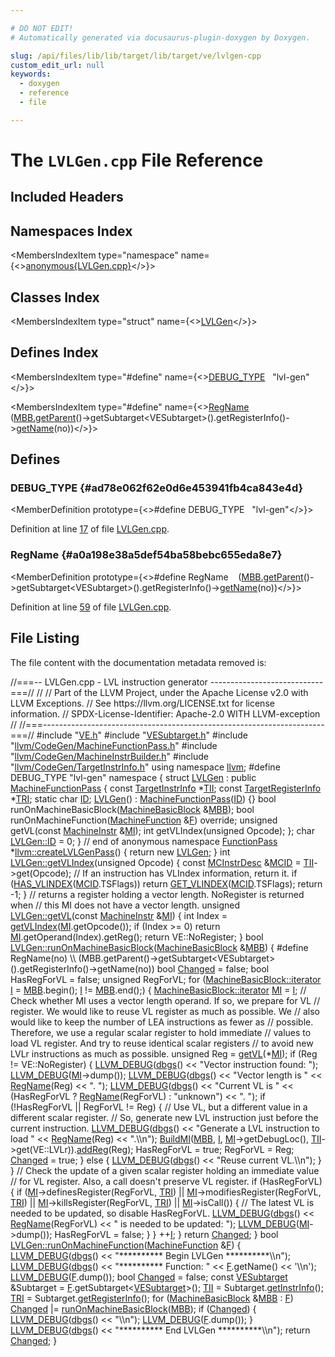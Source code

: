 ```yaml
---

# DO NOT EDIT!
# Automatically generated via docusaurus-plugin-doxygen by Doxygen.

slug: /api/files/lib/lib/target/lib/target/ve/lvlgen-cpp
custom_edit_url: null
keywords:
  - doxygen
  - reference
  - file

---
```





# The `LVLGen.cpp` File Reference

<DoxygenPage pluginConfig={pluginConfig}>



## Included Headers

<IncludesList>
<IncludesListItem
  filePath="VE.h"
  permalink="/docs/api/files/lib/lib/target/lib/target/ve/ve-h"
  isLocal="true" />
<IncludesListItem
  filePath="VESubtarget.h"
  permalink="/docs/api/files/lib/lib/target/lib/target/ve/vesubtarget-h"
  isLocal="true" />
<IncludesListItem
  filePath="llvm/CodeGen/MachineFunctionPass.h"
  permalink="/docs/api/files/include/include/llvm/include/llvm/codegen/machinefunctionpass-h"
  isLocal="true" />
<IncludesListItem
  filePath="llvm/CodeGen/MachineInstrBuilder.h"
  permalink="/docs/api/files/include/include/llvm/include/llvm/codegen/machineinstrbuilder-h"
  isLocal="true" />
<IncludesListItem
  filePath="llvm/CodeGen/TargetInstrInfo.h"
  permalink="/docs/api/files/include/include/llvm/include/llvm/codegen/targetinstrinfo-h"
  isLocal="true" />
</IncludesList>

## Namespaces Index

<MembersIndex>

<MembersIndexItem
  type="namespace"
  name={<><a href="/docs/api/namespaces/anonymous-lvlgen-cpp-">anonymous&#123;LVLGen.cpp&#125;</a></>}>
</MembersIndexItem>

</MembersIndex>

## Classes Index

<MembersIndex>

<MembersIndexItem
  type="struct"
  name={<><a href="/docs/api/structs/anonymous-namespace-lvlgen-cpp-/lvlgen">LVLGen</a></>}>
</MembersIndexItem>

</MembersIndex>

## Defines Index

<MembersIndex>

<MembersIndexItem
  type="#define"
  name={<><a href="#ad78e062f62e0d6e453941fb4ca843e4d">DEBUG&#95;TYPE</a>&nbsp;&nbsp;&nbsp;&quot;lvl-gen&quot;</>}>
</MembersIndexItem>

<MembersIndexItem
  type="#define"
  name={<><a href="#a0a198e38a5def54ba58bebc655eda8e7">RegName</a>&nbsp;&nbsp;&nbsp;  (<a href="/docs/api/files/lib/lib/analysis/basicaliasanalysis-cpp/#a1b8850f1ed44c12bc3501175a71c251c">MBB.getParent</a>()-&gt;getSubtarget&lt;VESubtarget&gt;().getRegisterInfo()-&gt;<a href="/docs/api/files/lib/lib/transforms/lib/transforms/objcarc/provenanceanalysisevaluator-cpp/#a2ee79648e8bce3ddbb26358ff10e3e82">getName</a>(no))</>}>
</MembersIndexItem>

</MembersIndex>


<SectionDefinition>

## Defines

### DEBUG&#95;TYPE {#ad78e062f62e0d6e453941fb4ca843e4d}

<MemberDefinition
  prototype={<>#define DEBUG&#95;TYPE&nbsp;&nbsp;&nbsp;&quot;lvl-gen&quot;</>}>

Definition at line <a href="#l00017">17</a> of file <a href="/docs/api/files/lib/lib/target/lib/target/ve/lvlgen-cpp">LVLGen.cpp</a>.
</MemberDefinition>

### RegName {#a0a198e38a5def54ba58bebc655eda8e7}

<MemberDefinition
  prototype={<>#define RegName&nbsp;&nbsp;&nbsp;  (<a href="/docs/api/files/lib/lib/analysis/basicaliasanalysis-cpp/#a1b8850f1ed44c12bc3501175a71c251c">MBB.getParent</a>()-&gt;getSubtarget&lt;VESubtarget&gt;().getRegisterInfo()-&gt;<a href="/docs/api/files/lib/lib/transforms/lib/transforms/objcarc/provenanceanalysisevaluator-cpp/#a2ee79648e8bce3ddbb26358ff10e3e82">getName</a>(no))</>}>

Definition at line <a href="#l00059">59</a> of file <a href="/docs/api/files/lib/lib/target/lib/target/ve/lvlgen-cpp">LVLGen.cpp</a>.
</MemberDefinition>

</SectionDefinition>

## File Listing

The file content with the documentation metadata removed is:

<ProgramListing>

<Link id="l00001" /><CodeLine lineNumber="1"><span class="doxyHighlightComment">//===-- LVLGen.cpp - LVL instruction generator ----------------------------===//</span></CodeLine>
<Link id="l00002" /><CodeLine lineNumber="2"><span class="doxyHighlightComment">//</span></CodeLine>
<Link id="l00003" /><CodeLine lineNumber="3"><span class="doxyHighlightComment">// Part of the LLVM Project, under the Apache License v2.0 with LLVM Exceptions.</span></CodeLine>
<Link id="l00004" /><CodeLine lineNumber="4"><span class="doxyHighlightComment">// See https://llvm.org/LICENSE.txt for license information.</span></CodeLine>
<Link id="l00005" /><CodeLine lineNumber="5"><span class="doxyHighlightComment">// SPDX-License-Identifier: Apache-2.0 WITH LLVM-exception</span></CodeLine>
<Link id="l00006" /><CodeLine lineNumber="6"><span class="doxyHighlightComment">//</span></CodeLine>
<Link id="l00007" /><CodeLine lineNumber="7"><span class="doxyHighlightComment">//===----------------------------------------------------------------------===//</span></CodeLine>
<Link id="l00008" /><CodeLine lineNumber="8"></CodeLine>
<Link id="l00009" /><CodeLine lineNumber="9"><span class="doxyHighlightPreprocessor">#include &quot;<a href="/docs/api/files/lib/lib/target/lib/target/ve/ve-h">VE.h</a>&quot;</span></CodeLine>
<Link id="l00010" /><CodeLine lineNumber="10"><span class="doxyHighlightPreprocessor">#include &quot;<a href="/docs/api/files/lib/lib/target/lib/target/ve/vesubtarget-h">VESubtarget.h</a>&quot;</span></CodeLine>
<Link id="l00011" /><CodeLine lineNumber="11"><span class="doxyHighlightPreprocessor">#include &quot;<a href="/docs/api/files/include/include/llvm/include/llvm/codegen/machinefunctionpass-h">llvm/CodeGen/MachineFunctionPass.h</a>&quot;</span></CodeLine>
<Link id="l00012" /><CodeLine lineNumber="12"><span class="doxyHighlightPreprocessor">#include &quot;<a href="/docs/api/files/include/include/llvm/include/llvm/codegen/machineinstrbuilder-h">llvm/CodeGen/MachineInstrBuilder.h</a>&quot;</span></CodeLine>
<Link id="l00013" /><CodeLine lineNumber="13"><span class="doxyHighlightPreprocessor">#include &quot;<a href="/docs/api/files/include/include/llvm/include/llvm/codegen/targetinstrinfo-h">llvm/CodeGen/TargetInstrInfo.h</a>&quot;</span></CodeLine>
<Link id="l00014" /><CodeLine lineNumber="14"></CodeLine>
<Link id="l00015" /><CodeLine lineNumber="15"><span class="doxyHighlightKeyword">using namespace </span><span class="doxyHighlight"><a href="/docs/api/namespaces/llvm">llvm</a>;</span></CodeLine>
<Link id="l00016" /><CodeLine lineNumber="16"></CodeLine>
<Link id="l00017" /><CodeLine lineNumber="17" lineLink="#ad78e062f62e0d6e453941fb4ca843e4d"><span class="doxyHighlightPreprocessor">#define DEBUG&#95;TYPE &quot;lvl-gen&quot;</span></CodeLine>
<Link id="l00018" /><CodeLine lineNumber="18"></CodeLine>
<Link id="l00019" /><CodeLine lineNumber="19" lineLink="/docs/api/namespaces/anonymous-lvlgen-cpp-"><span class="doxyHighlightKeyword">namespace </span><span class="doxyHighlight">&#123;</span></CodeLine>
<Link id="l00020" /><CodeLine lineNumber="20" lineLink="/docs/api/structs/anonymous-namespace-lvlgen-cpp-/lvlgen"><span class="doxyHighlightKeyword">struct </span><span class="doxyHighlight"><a href="/docs/api/structs/anonymous-namespace-lvlgen-cpp-/lvlgen/#ae80b79291893712a1aff68e271fed72e">LVLGen</a> : </span><span class="doxyHighlightKeyword">public</span><span class="doxyHighlight"> <a href="/docs/api/classes/llvm/machinefunctionpass/#a29c81d2386f4a727c6d33413807530c8">MachineFunctionPass</a> &#123;</span></CodeLine>
<Link id="l00021" /><CodeLine lineNumber="21" lineLink="/docs/api/structs/anonymous-namespace-lvlgen-cpp-/lvlgen/#acc28c4e4d45fa149b3eb34f5f4eab0ed"><span class="doxyHighlight">  </span><span class="doxyHighlightKeyword">const</span><span class="doxyHighlight"> <a href="/docs/api/classes/llvm/targetinstrinfo">TargetInstrInfo</a> &#42;<a href="/docs/api/structs/anonymous-namespace-lvlgen-cpp-/lvlgen/#acc28c4e4d45fa149b3eb34f5f4eab0ed">TII</a>;</span></CodeLine>
<Link id="l00022" /><CodeLine lineNumber="22" lineLink="/docs/api/structs/anonymous-namespace-lvlgen-cpp-/lvlgen/#af14e70e53028398783b3474bdbdf7bd6"><span class="doxyHighlight">  </span><span class="doxyHighlightKeyword">const</span><span class="doxyHighlight"> <a href="/docs/api/classes/llvm/targetregisterinfo">TargetRegisterInfo</a> &#42;<a href="/docs/api/structs/anonymous-namespace-lvlgen-cpp-/lvlgen/#af14e70e53028398783b3474bdbdf7bd6">TRI</a>;</span></CodeLine>
<Link id="l00023" /><CodeLine lineNumber="23"></CodeLine>
<Link id="l00024" /><CodeLine lineNumber="24" lineLink="/docs/api/structs/anonymous-namespace-lvlgen-cpp-/lvlgen/#a077f00085871dd02be5a345f27327b24"><span class="doxyHighlight">  </span><span class="doxyHighlightKeyword">static</span><span class="doxyHighlight"> </span><span class="doxyHighlightKeywordType">char</span><span class="doxyHighlight"> <a href="/docs/api/structs/anonymous-namespace-lvlgen-cpp-/lvlgen/#a077f00085871dd02be5a345f27327b24">ID</a>;</span></CodeLine>
<Link id="l00025" /><CodeLine lineNumber="25" lineLink="/docs/api/structs/anonymous-namespace-lvlgen-cpp-/lvlgen/#ae80b79291893712a1aff68e271fed72e"><span class="doxyHighlight">  <a href="/docs/api/structs/anonymous-namespace-lvlgen-cpp-/lvlgen/#ae80b79291893712a1aff68e271fed72e">LVLGen</a>() : <a href="/docs/api/classes/llvm/machinefunctionpass/#a29c81d2386f4a727c6d33413807530c8">MachineFunctionPass</a>(<a href="/docs/api/structs/anonymous-namespace-lvlgen-cpp-/lvlgen/#a077f00085871dd02be5a345f27327b24">ID</a>) &#123;&#125;</span></CodeLine>
<Link id="l00026" /><CodeLine lineNumber="26"><span class="doxyHighlight">  </span><span class="doxyHighlightKeywordType">bool</span><span class="doxyHighlight"> runOnMachineBasicBlock(<a href="/docs/api/classes/llvm/machinebasicblock">MachineBasicBlock</a> &amp;<a href="/docs/api/files/lib/lib/target/lib/target/arm/armslshardening-cpp/#a5958512eae2979bd2eb383977996a600">MBB</a>);</span></CodeLine>
<Link id="l00027" /><CodeLine lineNumber="27"><span class="doxyHighlight">  </span><span class="doxyHighlightKeywordType">bool</span><span class="doxyHighlight"> runOnMachineFunction(<a href="/docs/api/classes/llvm/machinefunction">MachineFunction</a> &amp;<a href="/docs/api/files/lib/lib/support/md5-cpp/#a96d73bbd7af15cb1fc38c3f4a3bd82e9">F</a>) </span><span class="doxyHighlightKeyword">override</span><span class="doxyHighlight">;</span></CodeLine>
<Link id="l00028" /><CodeLine lineNumber="28"></CodeLine>
<Link id="l00029" /><CodeLine lineNumber="29"><span class="doxyHighlight">  </span><span class="doxyHighlightKeywordType">unsigned</span><span class="doxyHighlight"> getVL(</span><span class="doxyHighlightKeyword">const</span><span class="doxyHighlight"> <a href="/docs/api/classes/llvm/machineinstr">MachineInstr</a> &amp;<a href="/docs/api/files/lib/lib/codegen/lib/codegen/globalisel/irtranslator-cpp/#abe44dfdea65b4f7e11e0a608ab708b76">MI</a>);</span></CodeLine>
<Link id="l00030" /><CodeLine lineNumber="30"><span class="doxyHighlight">  </span><span class="doxyHighlightKeywordType">int</span><span class="doxyHighlight"> getVLIndex(</span><span class="doxyHighlightKeywordType">unsigned</span><span class="doxyHighlight"> Opcode);</span></CodeLine>
<Link id="l00031" /><CodeLine lineNumber="31"><span class="doxyHighlight">&#125;;</span></CodeLine>
<Link id="l00032" /><CodeLine lineNumber="32"><span class="doxyHighlightKeywordType">char</span><span class="doxyHighlight"> <a href="/docs/api/structs/anonymous-namespace-lvlgen-cpp-/lvlgen/#a077f00085871dd02be5a345f27327b24">LVLGen::ID</a> = 0;</span></CodeLine>
<Link id="l00033" /><CodeLine lineNumber="33"></CodeLine>
<Link id="l00034" /><CodeLine lineNumber="34"><span class="doxyHighlight">&#125; </span><span class="doxyHighlightComment">// end of anonymous namespace</span></CodeLine>
<Link id="l00035" /><CodeLine lineNumber="35"></CodeLine>
<Link id="l00036" /><CodeLine lineNumber="36" lineLink="/docs/api/namespaces/llvm/#a2d019765c6bec2f87b2da1747fdc43a0"><span class="doxyHighlight"><a href="/docs/api/classes/llvm/functionpass">FunctionPass</a> &#42;<a href="/docs/api/namespaces/llvm/#a2d019765c6bec2f87b2da1747fdc43a0">llvm::createLVLGenPass</a>() &#123; </span><span class="doxyHighlightKeywordFlow">return</span><span class="doxyHighlight"> </span><span class="doxyHighlightKeyword">new</span><span class="doxyHighlight"> <a href="/docs/api/structs/anonymous-namespace-lvlgen-cpp-/lvlgen/#ae80b79291893712a1aff68e271fed72e">LVLGen</a>; &#125;</span></CodeLine>
<Link id="l00037" /><CodeLine lineNumber="37"></CodeLine>
<Link id="l00038" /><CodeLine lineNumber="38" lineLink="/docs/api/structs/anonymous-namespace-lvlgen-cpp-/lvlgen/#aba1effdbbbb240d1b2e020b84c561b58"><span class="doxyHighlightKeywordType">int</span><span class="doxyHighlight"> <a href="/docs/api/structs/anonymous-namespace-lvlgen-cpp-/lvlgen/#aba1effdbbbb240d1b2e020b84c561b58">LVLGen::getVLIndex</a>(</span><span class="doxyHighlightKeywordType">unsigned</span><span class="doxyHighlight"> Opcode) &#123;</span></CodeLine>
<Link id="l00039" /><CodeLine lineNumber="39"><span class="doxyHighlight">  </span><span class="doxyHighlightKeyword">const</span><span class="doxyHighlight"> <a href="/docs/api/classes/llvm/mcinstrdesc">MCInstrDesc</a> &amp;<a href="/docs/api/namespaces/llvm/mcid">MCID</a> = <a href="/docs/api/structs/anonymous-namespace-lvlgen-cpp-/lvlgen/#acc28c4e4d45fa149b3eb34f5f4eab0ed">TII</a>-&gt;get(Opcode);</span></CodeLine>
<Link id="l00040" /><CodeLine lineNumber="40"></CodeLine>
<Link id="l00041" /><CodeLine lineNumber="41"><span class="doxyHighlight">  </span><span class="doxyHighlightComment">// If an instruction has VLIndex information, return it.</span></CodeLine>
<Link id="l00042" /><CodeLine lineNumber="42"><span class="doxyHighlight">  </span><span class="doxyHighlightKeywordFlow">if</span><span class="doxyHighlight"> (<a href="/docs/api/files/lib/lib/target/lib/target/ve/veinstrinfo-h/#a237ff59ec1d50b11ff11e33e4e9de766">HAS&#95;VLINDEX</a>(<a href="/docs/api/namespaces/llvm/mcid">MCID</a>.TSFlags))</span></CodeLine>
<Link id="l00043" /><CodeLine lineNumber="43"><span class="doxyHighlight">    </span><span class="doxyHighlightKeywordFlow">return</span><span class="doxyHighlight"> <a href="/docs/api/files/lib/lib/target/lib/target/ve/veinstrinfo-h/#a1ffd6812b2d77b32c2dbb00dbe3d9d0d">GET&#95;VLINDEX</a>(<a href="/docs/api/namespaces/llvm/mcid">MCID</a>.TSFlags);</span></CodeLine>
<Link id="l00044" /><CodeLine lineNumber="44"></CodeLine>
<Link id="l00045" /><CodeLine lineNumber="45"><span class="doxyHighlight">  </span><span class="doxyHighlightKeywordFlow">return</span><span class="doxyHighlight"> -1;</span></CodeLine>
<Link id="l00046" /><CodeLine lineNumber="46"><span class="doxyHighlight">&#125;</span></CodeLine>
<Link id="l00047" /><CodeLine lineNumber="47"></CodeLine>
<Link id="l00048" /><CodeLine lineNumber="48"><span class="doxyHighlightComment">// returns a register holding a vector length. NoRegister is returned when</span></CodeLine>
<Link id="l00049" /><CodeLine lineNumber="49"><span class="doxyHighlightComment">// this MI does not have a vector length.</span></CodeLine>
<Link id="l00050" /><CodeLine lineNumber="50" lineLink="/docs/api/structs/anonymous-namespace-lvlgen-cpp-/lvlgen/#a53a87c88f86d052612bd7328cf14e25b"><span class="doxyHighlightKeywordType">unsigned</span><span class="doxyHighlight"> <a href="/docs/api/structs/anonymous-namespace-lvlgen-cpp-/lvlgen/#a53a87c88f86d052612bd7328cf14e25b">LVLGen::getVL</a>(</span><span class="doxyHighlightKeyword">const</span><span class="doxyHighlight"> <a href="/docs/api/classes/llvm/machineinstr">MachineInstr</a> &amp;<a href="/docs/api/files/lib/lib/codegen/lib/codegen/globalisel/irtranslator-cpp/#abe44dfdea65b4f7e11e0a608ab708b76">MI</a>) &#123;</span></CodeLine>
<Link id="l00051" /><CodeLine lineNumber="51"><span class="doxyHighlight">  </span><span class="doxyHighlightKeywordType">int</span><span class="doxyHighlight"> Index = <a href="/docs/api/structs/anonymous-namespace-lvlgen-cpp-/lvlgen/#aba1effdbbbb240d1b2e020b84c561b58">getVLIndex</a>(<a href="/docs/api/files/lib/lib/codegen/lib/codegen/globalisel/irtranslator-cpp/#abe44dfdea65b4f7e11e0a608ab708b76">MI</a>.getOpcode());</span></CodeLine>
<Link id="l00052" /><CodeLine lineNumber="52"><span class="doxyHighlight">  </span><span class="doxyHighlightKeywordFlow">if</span><span class="doxyHighlight"> (Index &gt;= 0)</span></CodeLine>
<Link id="l00053" /><CodeLine lineNumber="53"><span class="doxyHighlight">    </span><span class="doxyHighlightKeywordFlow">return</span><span class="doxyHighlight"> <a href="/docs/api/files/lib/lib/codegen/lib/codegen/globalisel/irtranslator-cpp/#abe44dfdea65b4f7e11e0a608ab708b76">MI</a>.getOperand(Index).getReg();</span></CodeLine>
<Link id="l00054" /><CodeLine lineNumber="54"></CodeLine>
<Link id="l00055" /><CodeLine lineNumber="55"><span class="doxyHighlight">  </span><span class="doxyHighlightKeywordFlow">return</span><span class="doxyHighlight"> VE::NoRegister;</span></CodeLine>
<Link id="l00056" /><CodeLine lineNumber="56"><span class="doxyHighlight">&#125;</span></CodeLine>
<Link id="l00057" /><CodeLine lineNumber="57"></CodeLine>
<Link id="l00058" /><CodeLine lineNumber="58" lineLink="/docs/api/structs/anonymous-namespace-lvlgen-cpp-/lvlgen/#a4d8dd4320b10d7e35f44021a4519ab20"><span class="doxyHighlightKeywordType">bool</span><span class="doxyHighlight"> <a href="/docs/api/structs/anonymous-namespace-lvlgen-cpp-/lvlgen/#a4d8dd4320b10d7e35f44021a4519ab20">LVLGen::runOnMachineBasicBlock</a>(<a href="/docs/api/classes/llvm/machinebasicblock">MachineBasicBlock</a> &amp;<a href="/docs/api/files/lib/lib/target/lib/target/arm/armslshardening-cpp/#a5958512eae2979bd2eb383977996a600">MBB</a>) &#123;</span></CodeLine>
<Link id="l00059" /><CodeLine lineNumber="59"><span class="doxyHighlightPreprocessor">#define RegName(no)                                                            \\</span></CodeLine>
<Link id="l00060" /><CodeLine lineNumber="60"><span class="doxyHighlightPreprocessor">  (MBB.getParent()-&gt;getSubtarget&lt;VESubtarget&gt;().getRegisterInfo()-&gt;getName(no))</span></CodeLine>
<Link id="l00061" /><CodeLine lineNumber="61"></CodeLine>
<Link id="l00062" /><CodeLine lineNumber="62"><span class="doxyHighlight">  </span><span class="doxyHighlightKeywordType">bool</span><span class="doxyHighlight"> <a href="/docs/api/groups/arcopt/#gaa57b1a4e6a1c79233913139635169cf1">Changed</a> = </span><span class="doxyHighlightKeyword">false</span><span class="doxyHighlight">;</span></CodeLine>
<Link id="l00063" /><CodeLine lineNumber="63"><span class="doxyHighlight">  </span><span class="doxyHighlightKeywordType">bool</span><span class="doxyHighlight"> HasRegForVL = </span><span class="doxyHighlightKeyword">false</span><span class="doxyHighlight">;</span></CodeLine>
<Link id="l00064" /><CodeLine lineNumber="64"><span class="doxyHighlight">  </span><span class="doxyHighlightKeywordType">unsigned</span><span class="doxyHighlight"> RegForVL;</span></CodeLine>
<Link id="l00065" /><CodeLine lineNumber="65"></CodeLine>
<Link id="l00066" /><CodeLine lineNumber="66"><span class="doxyHighlight">  </span><span class="doxyHighlightKeywordFlow">for</span><span class="doxyHighlight"> (<a href="/docs/api/classes/llvm/machinebasicblock/#ae34c996b58df9b9ce6695a0c8b70c533">MachineBasicBlock::iterator</a> <a href="/docs/api/files/lib/lib/support/md5-cpp/#ac0eafdc9ee161b71e7af98af736952fd">I</a> = <a href="/docs/api/files/lib/lib/target/lib/target/arm/armslshardening-cpp/#a5958512eae2979bd2eb383977996a600">MBB</a>.begin(); <a href="/docs/api/files/lib/lib/support/md5-cpp/#ac0eafdc9ee161b71e7af98af736952fd">I</a> != <a href="/docs/api/files/lib/lib/target/lib/target/arm/armslshardening-cpp/#a5958512eae2979bd2eb383977996a600">MBB</a>.end();) &#123;</span></CodeLine>
<Link id="l00067" /><CodeLine lineNumber="67"><span class="doxyHighlight">    <a href="/docs/api/classes/llvm/machinebasicblock/#ae34c996b58df9b9ce6695a0c8b70c533">MachineBasicBlock::iterator</a> <a href="/docs/api/files/lib/lib/codegen/lib/codegen/globalisel/irtranslator-cpp/#abe44dfdea65b4f7e11e0a608ab708b76">MI</a> = <a href="/docs/api/files/lib/lib/support/md5-cpp/#ac0eafdc9ee161b71e7af98af736952fd">I</a>;</span></CodeLine>
<Link id="l00068" /><CodeLine lineNumber="68"></CodeLine>
<Link id="l00069" /><CodeLine lineNumber="69"><span class="doxyHighlight">    </span><span class="doxyHighlightComment">// Check whether MI uses a vector length operand.  If so, we prepare for VL</span></CodeLine>
<Link id="l00070" /><CodeLine lineNumber="70"><span class="doxyHighlight">    </span><span class="doxyHighlightComment">// register.  We would like to reuse VL register as much as possible.  We</span></CodeLine>
<Link id="l00071" /><CodeLine lineNumber="71"><span class="doxyHighlight">    </span><span class="doxyHighlightComment">// also would like to keep the number of LEA instructions as fewer as</span></CodeLine>
<Link id="l00072" /><CodeLine lineNumber="72"><span class="doxyHighlight">    </span><span class="doxyHighlightComment">// possible.  Therefore, we use a regular scalar register to hold immediate</span></CodeLine>
<Link id="l00073" /><CodeLine lineNumber="73"><span class="doxyHighlight">    </span><span class="doxyHighlightComment">// values to load VL register.  And try to reuse identical scalar registers</span></CodeLine>
<Link id="l00074" /><CodeLine lineNumber="74"><span class="doxyHighlight">    </span><span class="doxyHighlightComment">// to avoid new LVLr instructions as much as possible.</span></CodeLine>
<Link id="l00075" /><CodeLine lineNumber="75"><span class="doxyHighlight">    </span><span class="doxyHighlightKeywordType">unsigned</span><span class="doxyHighlight"> Reg = <a href="/docs/api/structs/anonymous-namespace-lvlgen-cpp-/lvlgen/#a53a87c88f86d052612bd7328cf14e25b">getVL</a>(&#42;<a href="/docs/api/files/lib/lib/codegen/lib/codegen/globalisel/irtranslator-cpp/#abe44dfdea65b4f7e11e0a608ab708b76">MI</a>);</span></CodeLine>
<Link id="l00076" /><CodeLine lineNumber="76"><span class="doxyHighlight">    </span><span class="doxyHighlightKeywordFlow">if</span><span class="doxyHighlight"> (Reg != VE::NoRegister) &#123;</span></CodeLine>
<Link id="l00077" /><CodeLine lineNumber="77"><span class="doxyHighlight">      <a href="/docs/api/files/include/include/llvm/include/llvm/support/debug-h/#a196897517069dda1bdb549e24468f7d7">LLVM&#95;DEBUG</a>(<a href="/docs/api/namespaces/llvm/#a7c46c742c31be54870e2038048e6b391">dbgs</a>() &lt;&lt; </span><span class="doxyHighlightStringLiteral">&quot;Vector instruction found: &quot;</span><span class="doxyHighlight">);</span></CodeLine>
<Link id="l00078" /><CodeLine lineNumber="78"><span class="doxyHighlight">      <a href="/docs/api/files/include/include/llvm/include/llvm/support/debug-h/#a196897517069dda1bdb549e24468f7d7">LLVM&#95;DEBUG</a>(<a href="/docs/api/files/lib/lib/codegen/lib/codegen/globalisel/irtranslator-cpp/#abe44dfdea65b4f7e11e0a608ab708b76">MI</a>-&gt;dump());</span></CodeLine>
<Link id="l00079" /><CodeLine lineNumber="79"><span class="doxyHighlight">      <a href="/docs/api/files/include/include/llvm/include/llvm/support/debug-h/#a196897517069dda1bdb549e24468f7d7">LLVM&#95;DEBUG</a>(<a href="/docs/api/namespaces/llvm/#a7c46c742c31be54870e2038048e6b391">dbgs</a>() &lt;&lt; </span><span class="doxyHighlightStringLiteral">&quot;Vector length is &quot;</span><span class="doxyHighlight"> &lt;&lt; <a href="#a0a198e38a5def54ba58bebc655eda8e7">RegName</a>(Reg) &lt;&lt; </span><span class="doxyHighlightStringLiteral">&quot;. &quot;</span><span class="doxyHighlight">);</span></CodeLine>
<Link id="l00080" /><CodeLine lineNumber="80"><span class="doxyHighlight">      <a href="/docs/api/files/include/include/llvm/include/llvm/support/debug-h/#a196897517069dda1bdb549e24468f7d7">LLVM&#95;DEBUG</a>(<a href="/docs/api/namespaces/llvm/#a7c46c742c31be54870e2038048e6b391">dbgs</a>() &lt;&lt; </span><span class="doxyHighlightStringLiteral">&quot;Current VL is &quot;</span></CodeLine>
<Link id="l00081" /><CodeLine lineNumber="81"><span class="doxyHighlight">                        &lt;&lt; (HasRegForVL ? <a href="#a0a198e38a5def54ba58bebc655eda8e7">RegName</a>(RegForVL) : </span><span class="doxyHighlightStringLiteral">&quot;unknown&quot;</span><span class="doxyHighlight">)</span></CodeLine>
<Link id="l00082" /><CodeLine lineNumber="82"><span class="doxyHighlight">                        &lt;&lt; </span><span class="doxyHighlightStringLiteral">&quot;. &quot;</span><span class="doxyHighlight">);</span></CodeLine>
<Link id="l00083" /><CodeLine lineNumber="83"></CodeLine>
<Link id="l00084" /><CodeLine lineNumber="84"><span class="doxyHighlight">      </span><span class="doxyHighlightKeywordFlow">if</span><span class="doxyHighlight"> (!HasRegForVL || RegForVL != Reg) &#123;</span></CodeLine>
<Link id="l00085" /><CodeLine lineNumber="85"><span class="doxyHighlight">        </span><span class="doxyHighlightComment">// Use VL, but a different value in a different scalar register.</span></CodeLine>
<Link id="l00086" /><CodeLine lineNumber="86"><span class="doxyHighlight">        </span><span class="doxyHighlightComment">// So, generate new LVL instruction just before the current instruction.</span></CodeLine>
<Link id="l00087" /><CodeLine lineNumber="87"><span class="doxyHighlight">        <a href="/docs/api/files/include/include/llvm/include/llvm/support/debug-h/#a196897517069dda1bdb549e24468f7d7">LLVM&#95;DEBUG</a>(<a href="/docs/api/namespaces/llvm/#a7c46c742c31be54870e2038048e6b391">dbgs</a>() &lt;&lt; </span><span class="doxyHighlightStringLiteral">&quot;Generate a LVL instruction to load &quot;</span></CodeLine>
<Link id="l00088" /><CodeLine lineNumber="88"><span class="doxyHighlight">                          &lt;&lt; <a href="#a0a198e38a5def54ba58bebc655eda8e7">RegName</a>(Reg) &lt;&lt; </span><span class="doxyHighlightStringLiteral">&quot;.\\n&quot;</span><span class="doxyHighlight">);</span></CodeLine>
<Link id="l00089" /><CodeLine lineNumber="89"><span class="doxyHighlight">        <a href="/docs/api/namespaces/llvm/#a17e04afcf0c5efeb0eb6a9a45287b5e4">BuildMI</a>(<a href="/docs/api/files/lib/lib/target/lib/target/arm/armslshardening-cpp/#a5958512eae2979bd2eb383977996a600">MBB</a>, <a href="/docs/api/files/lib/lib/support/md5-cpp/#ac0eafdc9ee161b71e7af98af736952fd">I</a>, <a href="/docs/api/files/lib/lib/codegen/lib/codegen/globalisel/irtranslator-cpp/#abe44dfdea65b4f7e11e0a608ab708b76">MI</a>-&gt;getDebugLoc(), <a href="/docs/api/structs/anonymous-namespace-lvlgen-cpp-/lvlgen/#acc28c4e4d45fa149b3eb34f5f4eab0ed">TII</a>-&gt;get(VE::LVLr)).<a href="/docs/api/classes/llvm/machineinstrbuilder/#a927857fc69e4b4f0cde307f86f180df5">addReg</a>(Reg);</span></CodeLine>
<Link id="l00090" /><CodeLine lineNumber="90"><span class="doxyHighlight">        HasRegForVL = </span><span class="doxyHighlightKeyword">true</span><span class="doxyHighlight">;</span></CodeLine>
<Link id="l00091" /><CodeLine lineNumber="91"><span class="doxyHighlight">        RegForVL = Reg;</span></CodeLine>
<Link id="l00092" /><CodeLine lineNumber="92"><span class="doxyHighlight">        <a href="/docs/api/groups/arcopt/#gaa57b1a4e6a1c79233913139635169cf1">Changed</a> = </span><span class="doxyHighlightKeyword">true</span><span class="doxyHighlight">;</span></CodeLine>
<Link id="l00093" /><CodeLine lineNumber="93"><span class="doxyHighlight">      &#125; </span><span class="doxyHighlightKeywordFlow">else</span><span class="doxyHighlight"> &#123;</span></CodeLine>
<Link id="l00094" /><CodeLine lineNumber="94"><span class="doxyHighlight">        <a href="/docs/api/files/include/include/llvm/include/llvm/support/debug-h/#a196897517069dda1bdb549e24468f7d7">LLVM&#95;DEBUG</a>(<a href="/docs/api/namespaces/llvm/#a7c46c742c31be54870e2038048e6b391">dbgs</a>() &lt;&lt; </span><span class="doxyHighlightStringLiteral">&quot;Reuse current VL.\\n&quot;</span><span class="doxyHighlight">);</span></CodeLine>
<Link id="l00095" /><CodeLine lineNumber="95"><span class="doxyHighlight">      &#125;</span></CodeLine>
<Link id="l00096" /><CodeLine lineNumber="96"><span class="doxyHighlight">    &#125;</span></CodeLine>
<Link id="l00097" /><CodeLine lineNumber="97"><span class="doxyHighlight">    </span><span class="doxyHighlightComment">// Check the update of a given scalar register holding an immediate value</span></CodeLine>
<Link id="l00098" /><CodeLine lineNumber="98"><span class="doxyHighlight">    </span><span class="doxyHighlightComment">// for VL register.  Also, a call doesn&#39;t preserve VL register.</span></CodeLine>
<Link id="l00099" /><CodeLine lineNumber="99"><span class="doxyHighlight">    </span><span class="doxyHighlightKeywordFlow">if</span><span class="doxyHighlight"> (HasRegForVL) &#123;</span></CodeLine>
<Link id="l00100" /><CodeLine lineNumber="100"><span class="doxyHighlight">      </span><span class="doxyHighlightKeywordFlow">if</span><span class="doxyHighlight"> (<a href="/docs/api/files/lib/lib/codegen/lib/codegen/globalisel/irtranslator-cpp/#abe44dfdea65b4f7e11e0a608ab708b76">MI</a>-&gt;definesRegister(RegForVL, <a href="/docs/api/structs/anonymous-namespace-lvlgen-cpp-/lvlgen/#af14e70e53028398783b3474bdbdf7bd6">TRI</a>) ||</span></CodeLine>
<Link id="l00101" /><CodeLine lineNumber="101"><span class="doxyHighlight">          <a href="/docs/api/files/lib/lib/codegen/lib/codegen/globalisel/irtranslator-cpp/#abe44dfdea65b4f7e11e0a608ab708b76">MI</a>-&gt;modifiesRegister(RegForVL, <a href="/docs/api/structs/anonymous-namespace-lvlgen-cpp-/lvlgen/#af14e70e53028398783b3474bdbdf7bd6">TRI</a>) ||</span></CodeLine>
<Link id="l00102" /><CodeLine lineNumber="102"><span class="doxyHighlight">          <a href="/docs/api/files/lib/lib/codegen/lib/codegen/globalisel/irtranslator-cpp/#abe44dfdea65b4f7e11e0a608ab708b76">MI</a>-&gt;killsRegister(RegForVL, <a href="/docs/api/structs/anonymous-namespace-lvlgen-cpp-/lvlgen/#af14e70e53028398783b3474bdbdf7bd6">TRI</a>) || <a href="/docs/api/files/lib/lib/codegen/lib/codegen/globalisel/irtranslator-cpp/#abe44dfdea65b4f7e11e0a608ab708b76">MI</a>-&gt;isCall()) &#123;</span></CodeLine>
<Link id="l00103" /><CodeLine lineNumber="103"><span class="doxyHighlight">        </span><span class="doxyHighlightComment">// The latest VL is needed to be updated, so disable HasRegForVL.</span></CodeLine>
<Link id="l00104" /><CodeLine lineNumber="104"><span class="doxyHighlight">        <a href="/docs/api/files/include/include/llvm/include/llvm/support/debug-h/#a196897517069dda1bdb549e24468f7d7">LLVM&#95;DEBUG</a>(<a href="/docs/api/namespaces/llvm/#a7c46c742c31be54870e2038048e6b391">dbgs</a>() &lt;&lt; <a href="#a0a198e38a5def54ba58bebc655eda8e7">RegName</a>(RegForVL) &lt;&lt; </span><span class="doxyHighlightStringLiteral">&quot; is needed to be updated: &quot;</span><span class="doxyHighlight">);</span></CodeLine>
<Link id="l00105" /><CodeLine lineNumber="105"><span class="doxyHighlight">        <a href="/docs/api/files/include/include/llvm/include/llvm/support/debug-h/#a196897517069dda1bdb549e24468f7d7">LLVM&#95;DEBUG</a>(<a href="/docs/api/files/lib/lib/codegen/lib/codegen/globalisel/irtranslator-cpp/#abe44dfdea65b4f7e11e0a608ab708b76">MI</a>-&gt;dump());</span></CodeLine>
<Link id="l00106" /><CodeLine lineNumber="106"><span class="doxyHighlight">        HasRegForVL = </span><span class="doxyHighlightKeyword">false</span><span class="doxyHighlight">;</span></CodeLine>
<Link id="l00107" /><CodeLine lineNumber="107"><span class="doxyHighlight">      &#125;</span></CodeLine>
<Link id="l00108" /><CodeLine lineNumber="108"><span class="doxyHighlight">    &#125;</span></CodeLine>
<Link id="l00109" /><CodeLine lineNumber="109"></CodeLine>
<Link id="l00110" /><CodeLine lineNumber="110"><span class="doxyHighlight">    ++<a href="/docs/api/files/lib/lib/support/md5-cpp/#ac0eafdc9ee161b71e7af98af736952fd">I</a>;</span></CodeLine>
<Link id="l00111" /><CodeLine lineNumber="111"><span class="doxyHighlight">  &#125;</span></CodeLine>
<Link id="l00112" /><CodeLine lineNumber="112"><span class="doxyHighlight">  </span><span class="doxyHighlightKeywordFlow">return</span><span class="doxyHighlight"> <a href="/docs/api/groups/arcopt/#gaa57b1a4e6a1c79233913139635169cf1">Changed</a>;</span></CodeLine>
<Link id="l00113" /><CodeLine lineNumber="113"><span class="doxyHighlight">&#125;</span></CodeLine>
<Link id="l00114" /><CodeLine lineNumber="114"></CodeLine>
<Link id="l00115" /><CodeLine lineNumber="115" lineLink="/docs/api/structs/anonymous-namespace-lvlgen-cpp-/lvlgen/#acb30fcc2737dba0be416d568af161070"><span class="doxyHighlightKeywordType">bool</span><span class="doxyHighlight"> <a href="/docs/api/structs/anonymous-namespace-lvlgen-cpp-/lvlgen/#acb30fcc2737dba0be416d568af161070">LVLGen::runOnMachineFunction</a>(<a href="/docs/api/classes/llvm/machinefunction">MachineFunction</a> &amp;<a href="/docs/api/files/lib/lib/support/md5-cpp/#a96d73bbd7af15cb1fc38c3f4a3bd82e9">F</a>) &#123;</span></CodeLine>
<Link id="l00116" /><CodeLine lineNumber="116"><span class="doxyHighlight">  <a href="/docs/api/files/include/include/llvm/include/llvm/support/debug-h/#a196897517069dda1bdb549e24468f7d7">LLVM&#95;DEBUG</a>(<a href="/docs/api/namespaces/llvm/#a7c46c742c31be54870e2038048e6b391">dbgs</a>() &lt;&lt; </span><span class="doxyHighlightStringLiteral">&quot;&#42;&#42;&#42;&#42;&#42;&#42;&#42;&#42;&#42;&#42; Begin LVLGen &#42;&#42;&#42;&#42;&#42;&#42;&#42;&#42;&#42;&#42;\\n&quot;</span><span class="doxyHighlight">);</span></CodeLine>
<Link id="l00117" /><CodeLine lineNumber="117"><span class="doxyHighlight">  <a href="/docs/api/files/include/include/llvm/include/llvm/support/debug-h/#a196897517069dda1bdb549e24468f7d7">LLVM&#95;DEBUG</a>(<a href="/docs/api/namespaces/llvm/#a7c46c742c31be54870e2038048e6b391">dbgs</a>() &lt;&lt; </span><span class="doxyHighlightStringLiteral">&quot;&#42;&#42;&#42;&#42;&#42;&#42;&#42;&#42;&#42;&#42; Function: &quot;</span><span class="doxyHighlight"> &lt;&lt; <a href="/docs/api/files/lib/lib/support/md5-cpp/#a96d73bbd7af15cb1fc38c3f4a3bd82e9">F</a>.getName() &lt;&lt; </span><span class="doxyHighlightCharLiteral">&#39;\\n&#39;</span><span class="doxyHighlight">);</span></CodeLine>
<Link id="l00118" /><CodeLine lineNumber="118"><span class="doxyHighlight">  <a href="/docs/api/files/include/include/llvm/include/llvm/support/debug-h/#a196897517069dda1bdb549e24468f7d7">LLVM&#95;DEBUG</a>(<a href="/docs/api/files/lib/lib/support/md5-cpp/#a96d73bbd7af15cb1fc38c3f4a3bd82e9">F</a>.dump());</span></CodeLine>
<Link id="l00119" /><CodeLine lineNumber="119"></CodeLine>
<Link id="l00120" /><CodeLine lineNumber="120"><span class="doxyHighlight">  </span><span class="doxyHighlightKeywordType">bool</span><span class="doxyHighlight"> <a href="/docs/api/groups/arcopt/#gaa57b1a4e6a1c79233913139635169cf1">Changed</a> = </span><span class="doxyHighlightKeyword">false</span><span class="doxyHighlight">;</span></CodeLine>
<Link id="l00121" /><CodeLine lineNumber="121"></CodeLine>
<Link id="l00122" /><CodeLine lineNumber="122"><span class="doxyHighlight">  </span><span class="doxyHighlightKeyword">const</span><span class="doxyHighlight"> <a href="/docs/api/classes/llvm/vesubtarget">VESubtarget</a> &amp;Subtarget = <a href="/docs/api/files/lib/lib/support/md5-cpp/#a96d73bbd7af15cb1fc38c3f4a3bd82e9">F</a>.getSubtarget&lt;<a href="/docs/api/classes/llvm/vesubtarget">VESubtarget</a>&gt;();</span></CodeLine>
<Link id="l00123" /><CodeLine lineNumber="123"><span class="doxyHighlight">  <a href="/docs/api/structs/anonymous-namespace-lvlgen-cpp-/lvlgen/#acc28c4e4d45fa149b3eb34f5f4eab0ed">TII</a> = Subtarget.<a href="/docs/api/classes/llvm/vesubtarget/#a96b42641fc5f60a36212147b75fe3669">getInstrInfo</a>();</span></CodeLine>
<Link id="l00124" /><CodeLine lineNumber="124"><span class="doxyHighlight">  <a href="/docs/api/structs/anonymous-namespace-lvlgen-cpp-/lvlgen/#af14e70e53028398783b3474bdbdf7bd6">TRI</a> = Subtarget.<a href="/docs/api/classes/llvm/vesubtarget/#aecdc3319eb01ec80a69ace4e6111a284">getRegisterInfo</a>();</span></CodeLine>
<Link id="l00125" /><CodeLine lineNumber="125"></CodeLine>
<Link id="l00126" /><CodeLine lineNumber="126"><span class="doxyHighlight">  </span><span class="doxyHighlightKeywordFlow">for</span><span class="doxyHighlight"> (<a href="/docs/api/classes/llvm/machinebasicblock">MachineBasicBlock</a> &amp;<a href="/docs/api/files/lib/lib/target/lib/target/arm/armslshardening-cpp/#a5958512eae2979bd2eb383977996a600">MBB</a> : <a href="/docs/api/files/lib/lib/support/md5-cpp/#a96d73bbd7af15cb1fc38c3f4a3bd82e9">F</a>)</span></CodeLine>
<Link id="l00127" /><CodeLine lineNumber="127"><span class="doxyHighlight">    <a href="/docs/api/groups/arcopt/#gaa57b1a4e6a1c79233913139635169cf1">Changed</a> |= <a href="/docs/api/structs/anonymous-namespace-lvlgen-cpp-/lvlgen/#a4d8dd4320b10d7e35f44021a4519ab20">runOnMachineBasicBlock</a>(<a href="/docs/api/files/lib/lib/target/lib/target/arm/armslshardening-cpp/#a5958512eae2979bd2eb383977996a600">MBB</a>);</span></CodeLine>
<Link id="l00128" /><CodeLine lineNumber="128"></CodeLine>
<Link id="l00129" /><CodeLine lineNumber="129"><span class="doxyHighlight">  </span><span class="doxyHighlightKeywordFlow">if</span><span class="doxyHighlight"> (<a href="/docs/api/groups/arcopt/#gaa57b1a4e6a1c79233913139635169cf1">Changed</a>) &#123;</span></CodeLine>
<Link id="l00130" /><CodeLine lineNumber="130"><span class="doxyHighlight">    <a href="/docs/api/files/include/include/llvm/include/llvm/support/debug-h/#a196897517069dda1bdb549e24468f7d7">LLVM&#95;DEBUG</a>(<a href="/docs/api/namespaces/llvm/#a7c46c742c31be54870e2038048e6b391">dbgs</a>() &lt;&lt; </span><span class="doxyHighlightStringLiteral">&quot;\\n&quot;</span><span class="doxyHighlight">);</span></CodeLine>
<Link id="l00131" /><CodeLine lineNumber="131"><span class="doxyHighlight">    <a href="/docs/api/files/include/include/llvm/include/llvm/support/debug-h/#a196897517069dda1bdb549e24468f7d7">LLVM&#95;DEBUG</a>(<a href="/docs/api/files/lib/lib/support/md5-cpp/#a96d73bbd7af15cb1fc38c3f4a3bd82e9">F</a>.dump());</span></CodeLine>
<Link id="l00132" /><CodeLine lineNumber="132"><span class="doxyHighlight">  &#125;</span></CodeLine>
<Link id="l00133" /><CodeLine lineNumber="133"><span class="doxyHighlight">  <a href="/docs/api/files/include/include/llvm/include/llvm/support/debug-h/#a196897517069dda1bdb549e24468f7d7">LLVM&#95;DEBUG</a>(<a href="/docs/api/namespaces/llvm/#a7c46c742c31be54870e2038048e6b391">dbgs</a>() &lt;&lt; </span><span class="doxyHighlightStringLiteral">&quot;&#42;&#42;&#42;&#42;&#42;&#42;&#42;&#42;&#42;&#42; End LVLGen &#42;&#42;&#42;&#42;&#42;&#42;&#42;&#42;&#42;&#42;\\n&quot;</span><span class="doxyHighlight">);</span></CodeLine>
<Link id="l00134" /><CodeLine lineNumber="134"><span class="doxyHighlight">  </span><span class="doxyHighlightKeywordFlow">return</span><span class="doxyHighlight"> <a href="/docs/api/groups/arcopt/#gaa57b1a4e6a1c79233913139635169cf1">Changed</a>;</span></CodeLine>
<Link id="l00135" /><CodeLine lineNumber="135"><span class="doxyHighlight">&#125;</span></CodeLine>

</ProgramListing>


</DoxygenPage>
